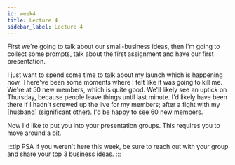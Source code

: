 ```yaml
---
id: week4
title: Lecture 4
sidebar_label: Lecture 4
---
```


First we're going to talk about our small-business ideas, then I'm going to collect some prompts, talk about the first assignment and have our first presentation.

I just want to spend some time to talk about my launch which is happening now. There've been some moments where I felt like it was going to kill me. We're at 50 new members, which is quite good. We'll likely see an uptick on Thursday, because people leave things until last minute. I'd likely have been there if I hadn't screwed up the live for my members; after a fight with my [husband] (significant other). I'd be happy to see 60 new members.

Now I'd like to put you into your presentation groups. This requires you to move around a bit.

:::tip PSA
If you weren't here this week, be sure to reach out with your group and share your top 3 business ideas.
:::
